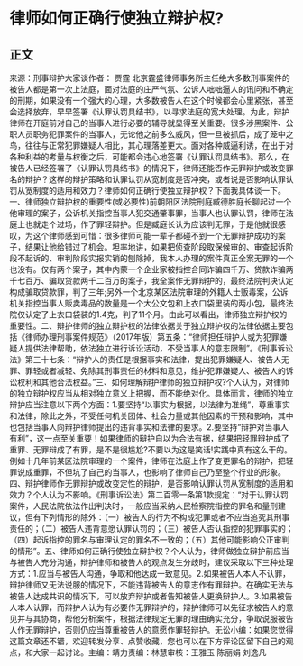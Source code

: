 # 律师如何正确行使独立辩护权?
## 正文
来源：刑事辩护大家谈作者： 贾霆 北京霆盛律师事务所主任绝大多数刑事案件的被告人都是第一次上法庭，面对法庭的庄严气氛、公诉人咄咄逼人的讯问和不确定的刑期，如果没有一个强大的心理，大多数被告人在这个时候都会心里紧张，甚至会选择放弃，早早签署《认罪认罚具结书》，以寻求法庭的宽大处理。为此，辩护律师在开庭前对自己的当事人进行必要的辅导就显得至关重要。很多涉黑案件、公职人员职务犯罪案件的当事人，无论他之前多么威风，但一旦被抓后，成了笼中之鸟，往往与正常犯罪嫌疑人相比，其心理落差更大。面对各种威逼利诱，在出于对各种利益的考量与权衡之后，可能都会违心地签署《认罪认罚具结书》。那么，在被告人已经签署了《认罪认罚具结书》的情况下，律师还能否作无罪辩护或改变罪名的辩护？这样的辩护策略和认罪认罚从宽制度是否冲突，或者说是否影响认罪认罚从宽制度的适用和效力？律师如何正确行使独立辩护权？下面我具体谈一下。一、律师独立辩护权的重要性(或必要性)前朝阳区法院刑庭臧德胜庭长聊起过一个他审理的案子，公诉机关指控当事人犯交通肇事罪，当事人也认罪认罚，律师在法庭上也就走个过场，作了罪轻辩护。但是臧庭长认为应该判无罪，于是他就很感叹，为这个律师感到可惜：很多律师可能一辈子都碰不到一个无罪辩护成功的案子，结果让他给错过了机会。坦率地讲，如果把侦查阶段取保候审的、审查起诉阶段不起诉的、审判阶段实报实销的刨除掉，我本人办理的案件真正全案无罪的一个也没有。仅有两个案子，其中内蒙一个企业家被指控合同诈骗四千万、贷款诈骗两千七百万、骗取贷款两千二百万的案子，我全案作无罪辩护的，最终法院判决认定构成骗取贷款罪，判了三年;另外一个北京某区法院审理的外籍人士贩毒案，公诉机关指控当事人贩卖毒品的数量是一个大公文包和上衣口袋里装的两小包，最终法院仅认定了上衣口袋装的1.4克，判了11个月。由此可以看出，律师独立辩护权的重要性。二、辩护律师的独立辩护权的法律依据关于独立辩护权的法律依据主要包括《律师办理刑事案件规范》（2017年版）第五条：“律师担任辩护人或为犯罪嫌疑人提供法律帮助，依法独立进行诉讼活动，不受当事人的意志限制”。《刑事诉讼法》第三十七条：“辩护人的责任是根据事实和法律，提出犯罪嫌疑人、被告人无罪、罪轻或者减轻、免除其刑事责任的材料和意见，维护犯罪嫌疑人、被告人的诉讼权利和其他合法权益。”三、如何理解辩护律师的独立辩护权?个人认为，对律师的独立辩护权应当从相对独立意义上把握，而不能绝对化。具体而言，律师的独立辩护应当注意以下两个方面：1.要坚持“以事实为根据，以法律为准绳”，尊重事实和法律，除此之外，不受任何机关团体、社会力量或其他因素的干预和影响，其中也包括当事人向辩护律师提出的违背事实和法律的要求。2.要坚持“辩护对当事人有利”，这一点至关重要！如果律师的辩护自以为合法有据，结果把轻罪辩护成了重罪、无罪辩成了有罪，是不是很尴尬?不要以为这是笑话!实践中真有这么干的。例如十几年前某区法院审理的一个案件，律师在法庭上作了变更罪名的辩护，把轻罪说成重罪，不但坑了自己的当事人，也影响了律师自己乃至整个行业的形象。四、辩护律师作无罪辩护或改变定性的辩护，是否影响认罪认罚从宽制度的适用和效力？个人认为不影响。《刑事诉讼法》第二百零一条第1款规定：“对于认罪认罚案件，人民法院依法作出判决时，一般应当采纳人民检察院指控的罪名和量刑建议，但有下列情形的除外：（一）被告人的行为不构成犯罪或者不应当追究其刑事责任的；（二）被告人违背意愿认罪认罚的；（三）被告人否认指控的犯罪事实的；（四）起诉指控的罪名与审理认定的罪名不一致的；（五）其他可能影响公正审判的情形”。五、律师如何正确行使独立辩护权？个人认为，律师做独立辩护前应当与被告人充分沟通，辩护律师和被告人的观点发生分歧时，建议采取以下三种处理方式：1.应当与被告人沟通，争取和他达成一致意见。2.如果被告人本人不认罪，辩护律师又无法说服的情况下，不能违背被告人的意志作有罪辩护。在确实无法与被告人达成共识的情况下，可以放弃辩护或者告知被告人更换辩护人。3.如果被告人本人认罪，而辩护人认为有必要作无罪辩护的，辩护律师可以先征求被告人的意见并与其协商，帮他分析案件，根据法律规定无罪的理由确实充分，争取说服被告人作无罪辩护，否则仍应当尊重被告人的意愿作罪轻辩护。无讼小编：如果您觉得这篇文章还不错，欢迎转发分享、点赞收藏，您也可以在下方评论区留下自己的观点，和大家一起讨论。主编：靖力责编：林慧审核：王雅玉 陈丽娟 刘逸凡